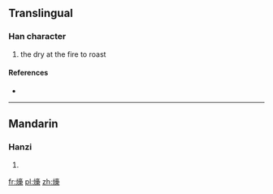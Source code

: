 ==Translingual==

===Han character===
{{Han char|rn=86|rad=火|as=14|sn=18|four=|canj=火卜口木 (FYRD), X火卜口木 (XFYRD)}}

# the dry at the fire to roast

====References====
* {{Han ref|kx=0685.270|dkj=19511|dj=1098.150|hdz=32243.120|uh=71FA|ud=29178}}

----

==Mandarin==

===Hanzi===
{{cmn-hanzi|pin=[[dào]] ([[dao4]]), [[kǎo]] ([[kao3]]), [[tāo]] ([[tao1]])|wg=tao<sup>4</sup>, k'ao<sup>3</sup>, t'ao<sup>1</sup>}}

# {{defn|Mandarin|sort=火14}}

[[fr:燺]]
[[pl:燺]]
[[zh:燺]]